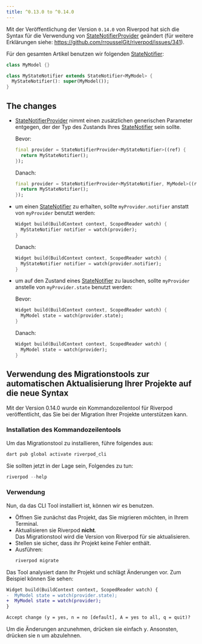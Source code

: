 ```yaml
---
title: ^0.13.0 to ^0.14.0
---
```


Mit der Veröffentlichung der Version `0.14.0` von Riverpod hat sich die Syntax für die Verwendung von [StateNotifierProvider] geändert
(für weitere Erklärungen siehe: https://github.com/rrousselGit/riverpod/issues/341).

Für den gesamten Artikel benutzen wir folgenden [StateNotifier]:

```dart
class MyModel {}

class MyStateNotifier extends StateNotifier<MyModel> {
  MyStateNotifier(): super(MyModel());
}
```

## The changes

- [StateNotifierProvider] nimmt einen zusätzlichen generischen Parameter entgegen, der 
  der Typ des Zustands Ihres [StateNotifier] sein sollte.

  Bevor:

  ```dart
  final provider = StateNotifierProvider<MyStateNotifier>((ref) {
    return MyStateNotifier();
  });
  ```

  Danach:

  ```dart
  final provider = StateNotifierProvider<MyStateNotifier, MyModel>((ref) {
    return MyStateNotifier();
  });
  ```

- um einen [StateNotifier] zu erhalten, sollte `myProvider.notifier` anstatt von `myProvider` benutzt werden:

  ```dart
  Widget build(BuildContext context, ScopedReader watch) {
    MyStateNotifier notifier = watch(provider);
  }
  ```

  Danach:

  ```dart
  Widget build(BuildContext context, ScopedReader watch) {
    MyStateNotifier notifier = watch(provider.notifier);
  }
  ```

- um auf den Zustand eines [StateNotifier] zu lauschen, sollte `myProvider` anstelle von `myProvider.state` benutzt werden:

  Bevor:

  ```dart
  Widget build(BuildContext context, ScopedReader watch) {
    MyModel state = watch(provider.state);
  }
  ```

  Danach:

  ```dart
  Widget build(BuildContext context, ScopedReader watch) {
    MyModel state = watch(provider);
  }
  ```

## Verwendung des Migrationstools zur automatischen Aktualisierung Ihrer Projekte auf die neue Syntax

Mit der Version 0.14.0 wurde ein Kommandozeilentool für Riverpod veröffentlicht, 
das Sie bei der Migration Ihrer Projekte unterstützen kann.

### Installation des Kommandozeilentools

Um das Migrationstool zu installieren, führe folgendes aus:

```sh
dart pub global activate riverpod_cli
```

Sie sollten jetzt in der Lage sein, Folgendes zu tun:

```dart
riverpod --help
```

### Verwendung

Nun, da das CLI Tool installiert ist, können wir es benutzen.

- Öffnen Sie zunächst das Projekt, das Sie migrieren möchten, in Ihrem Terminal.
- Aktualisieren sie Riverpod **nicht**.  
  Das Migrationstool wird die Version von Riverpod für sie aktualisieren.
- Stellen sie sicher, dass ihr Projekt keine Fehler enthält.
- Ausführen:
  ```sh
  riverpod migrate
  ```

Das Tool analysiert dann Ihr Projekt und schlägt Änderungen vor. Zum Beispiel können Sie sehen:

```diff
Widget build(BuildContext context, ScopedReader watch) {
-  MyModel state = watch(provider.state);
+  MyModel state = watch(provider);
}

Accept change (y = yes, n = no [default], A = yes to all, q = quit)? 
```

Um die Änderungen anzunehmen, drücken sie einfach <kbd>y</kbd>. Ansonsten, drücken sie <kbd>n</kbd> um abzulehnen.


[statenotifierprovider]: https://pub.dev/documentation/hooks_riverpod/3.0.0-dev.18/legacy/StateNotifierProvider-class.html
[statenotifier]: https://pub.dev/documentation/state_notifier/latest/state_notifier/StateNotifier-class.html
